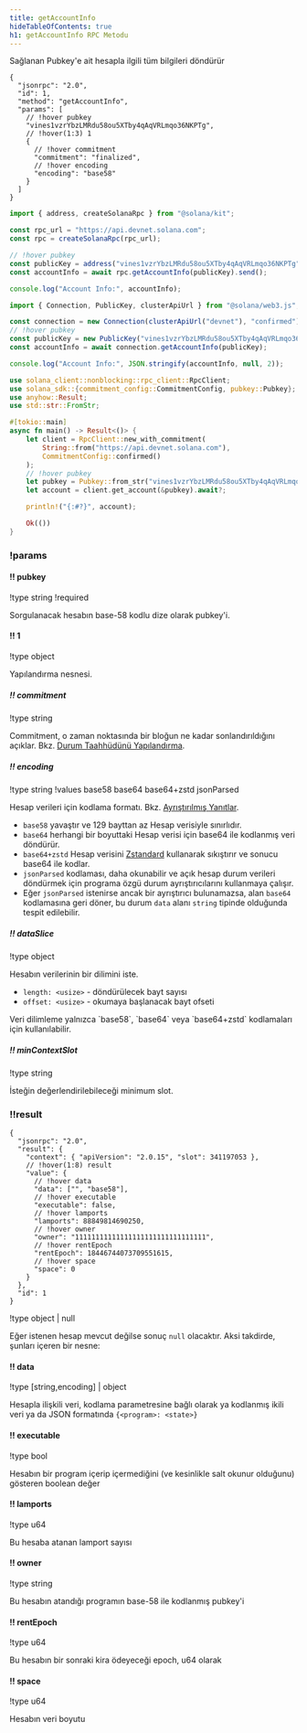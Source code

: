 ```yaml
---
title: getAccountInfo
hideTableOfContents: true
h1: getAccountInfo RPC Metodu
---
```


Sağlanan Pubkey'e ait hesapla ilgili tüm bilgileri döndürür

<APIMethod>

```jsonc !!request curl
{
  "jsonrpc": "2.0",
  "id": 1,
  "method": "getAccountInfo",
  "params": [
    // !hover pubkey
    "vines1vzrYbzLMRdu58ou5XTby4qAqVRLmqo36NKPTg",
    // !hover(1:3) 1
    {
      // !hover commitment
      "commitment": "finalized",
      // !hover encoding
      "encoding": "base58"
    }
  ]
}
```

```ts !!request title="Kit"
import { address, createSolanaRpc } from "@solana/kit";

const rpc_url = "https://api.devnet.solana.com";
const rpc = createSolanaRpc(rpc_url);

// !hover pubkey
const publicKey = address("vines1vzrYbzLMRdu58ou5XTby4qAqVRLmqo36NKPTg");
const accountInfo = await rpc.getAccountInfo(publicKey).send();

console.log("Account Info:", accountInfo);
```

```ts !!request title="web3.js"
import { Connection, PublicKey, clusterApiUrl } from "@solana/web3.js";

const connection = new Connection(clusterApiUrl("devnet"), "confirmed");
// !hover pubkey
const publicKey = new PublicKey("vines1vzrYbzLMRdu58ou5XTby4qAqVRLmqo36NKPTg");
const accountInfo = await connection.getAccountInfo(publicKey);

console.log("Account Info:", JSON.stringify(accountInfo, null, 2));
```

```rs !!request title="Rust"
use solana_client::nonblocking::rpc_client::RpcClient;
use solana_sdk::{commitment_config::CommitmentConfig, pubkey::Pubkey};
use anyhow::Result;
use std::str::FromStr;

#[tokio::main]
async fn main() -> Result<()> {
    let client = RpcClient::new_with_commitment(
        String::from("https://api.devnet.solana.com"),
        CommitmentConfig::confirmed()
    );
    // !hover pubkey
    let pubkey = Pubkey::from_str("vines1vzrYbzLMRdu58ou5XTby4qAqVRLmqo36NKPTg")?;
    let account = client.get_account(&pubkey).await?;

    println!("{:#?}", account);

    Ok(())
}
```

### !params

#### !! pubkey

!type string
!required

Sorgulanacak hesabın base-58 kodlu dize olarak pubkey'i.

#### !! 1

!type object

Yapılandırma nesnesi.

##### !! commitment

!type string

Commitment, o zaman noktasında bir bloğun ne kadar sonlandırıldığını açıklar.
Bkz. [Durum Taahhüdünü Yapılandırma](/docs/rpc#configuring-state-commitment).

##### !! encoding

!type string
!values base58 base64 base64+zstd jsonParsed

Hesap verileri için kodlama formatı. Bkz.
[Ayrıştırılmış Yanıtlar](/docs/rpc#parsed-responses).

- `base58` yavaştır ve 129 bayttan az Hesap verisiyle sınırlıdır.
- `base64` herhangi bir boyuttaki Hesap verisi için base64 ile kodlanmış veri
  döndürür.
- `base64+zstd` Hesap verisini [Zstandard](https://facebook.github.io/zstd/)
  kullanarak sıkıştırır ve sonucu base64 ile kodlar.
- `jsonParsed` kodlaması, daha okunabilir ve açık hesap durum verileri döndürmek
  için programa özgü durum ayrıştırıcılarını kullanmaya çalışır.
- Eğer `jsonParsed` istenirse ancak bir ayrıştırıcı bulunamazsa, alan `base64`
  kodlamasına geri döner, bu durum `data` alanı `string` tipinde olduğunda
  tespit edilebilir.

##### !! dataSlice

!type object

Hesabın verilerinin bir dilimini iste.

- `length: <usize>` - döndürülecek bayt sayısı
- `offset: <usize>` - okumaya başlanacak bayt ofseti

<Callout type="info">
  Veri dilimleme yalnızca `base58`, `base64` veya `base64+zstd` kodlamaları için
  kullanılabilir.
</Callout>

##### !! minContextSlot

!type string

İsteğin değerlendirilebileceği minimum slot.

### !!result

```jsonc !response
{
  "jsonrpc": "2.0",
  "result": {
    "context": { "apiVersion": "2.0.15", "slot": 341197053 },
    // !hover(1:8) result
    "value": {
      // !hover data
      "data": ["", "base58"],
      // !hover executable
      "executable": false,
      // !hover lamports
      "lamports": 88849814690250,
      // !hover owner
      "owner": "11111111111111111111111111111111",
      // !hover rentEpoch
      "rentEpoch": 18446744073709551615,
      // !hover space
      "space": 0
    }
  },
  "id": 1
}
```

!type object | null

Eğer istenen hesap mevcut değilse sonuç `null` olacaktır. Aksi takdirde, şunları
içeren bir nesne:

#### !! data

!type \[string,encoding\] | object

Hesapla ilişkili veri, kodlama parametresine bağlı olarak ya kodlanmış ikili
veri ya da JSON formatında `{<program>: <state>}`

#### !! executable

!type bool

Hesabın bir program içerip içermediğini (ve kesinlikle salt okunur olduğunu)
gösteren boolean değer

#### !! lamports

!type u64

Bu hesaba atanan lamport sayısı

#### !! owner

!type string

Bu hesabın atandığı programın base-58 ile kodlanmış pubkey'i

#### !! rentEpoch

!type u64

Bu hesabın bir sonraki kira ödeyeceği epoch, u64 olarak

#### !! space

!type u64

Hesabın veri boyutu

</APIMethod>
